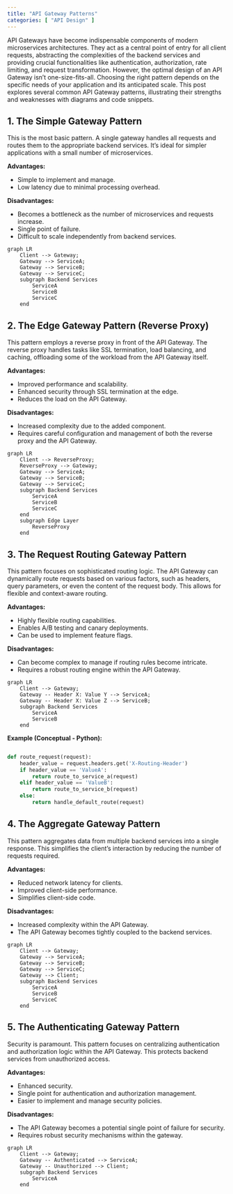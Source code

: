 ```yaml
---
title: "API Gateway Patterns"
categories: [ "API Design" ]
---
```



API Gateways have become indispensable components of modern microservices architectures. They act as a central point of entry for all client requests, abstracting the complexities of the backend services and providing crucial functionalities like authentication, authorization, rate limiting, and request transformation.  However, the optimal design of an API Gateway isn't one-size-fits-all.  Choosing the right pattern depends on the specific needs of your application and its anticipated scale. This post explores several common API Gateway patterns, illustrating their strengths and weaknesses with diagrams and code snippets.


## 1. The Simple Gateway Pattern

This is the most basic pattern.  A single gateway handles all requests and routes them to the appropriate backend services.  It's ideal for simpler applications with a small number of microservices.

**Advantages:**

* Simple to implement and manage.
* Low latency due to minimal processing overhead.

**Disadvantages:**

* Becomes a bottleneck as the number of microservices and requests increase.
* Single point of failure.
* Difficult to scale independently from backend services.


```mermaid
graph LR
    Client --> Gateway;
    Gateway --> ServiceA;
    Gateway --> ServiceB;
    Gateway --> ServiceC;
    subgraph Backend Services
        ServiceA
        ServiceB
        ServiceC
    end
```


## 2. The Edge Gateway Pattern (Reverse Proxy)

This pattern employs a reverse proxy in front of the API Gateway.  The reverse proxy handles tasks like SSL termination, load balancing, and caching, offloading some of the workload from the API Gateway itself.

**Advantages:**

* Improved performance and scalability.
* Enhanced security through SSL termination at the edge.
* Reduces the load on the API Gateway.


**Disadvantages:**

* Increased complexity due to the added component.
* Requires careful configuration and management of both the reverse proxy and the API Gateway.


```mermaid
graph LR
    Client --> ReverseProxy;
    ReverseProxy --> Gateway;
    Gateway --> ServiceA;
    Gateway --> ServiceB;
    Gateway --> ServiceC;
    subgraph Backend Services
        ServiceA
        ServiceB
        ServiceC
    end
    subgraph Edge Layer
        ReverseProxy
    end
```


## 3. The Request Routing Gateway Pattern

This pattern focuses on sophisticated routing logic.  The API Gateway can dynamically route requests based on various factors, such as headers, query parameters, or even the content of the request body.  This allows for flexible and context-aware routing.

**Advantages:**

* Highly flexible routing capabilities.
* Enables A/B testing and canary deployments.
* Can be used to implement feature flags.


**Disadvantages:**

* Can become complex to manage if routing rules become intricate.
* Requires a robust routing engine within the API Gateway.


```mermaid
graph LR
    Client --> Gateway;
    Gateway -- Header X: Value Y --> ServiceA;
    Gateway -- Header X: Value Z --> ServiceB;
    subgraph Backend Services
        ServiceA
        ServiceB
    end

```

**Example (Conceptual - Python):**

```python

def route_request(request):
    header_value = request.headers.get('X-Routing-Header')
    if header_value == 'ValueA':
        return route_to_service_a(request)
    elif header_value == 'ValueB':
        return route_to_service_b(request)
    else:
        return handle_default_route(request)


```

## 4. The Aggregate Gateway Pattern

This pattern aggregates data from multiple backend services into a single response.  This simplifies the client's interaction by reducing the number of requests required.

**Advantages:**

* Reduced network latency for clients.
* Improved client-side performance.
* Simplifies client-side code.


**Disadvantages:**

* Increased complexity within the API Gateway.
* The API Gateway becomes tightly coupled to the backend services.


```mermaid
graph LR
    Client --> Gateway;
    Gateway --> ServiceA;
    Gateway --> ServiceB;
    Gateway --> ServiceC;
    Gateway --> Client;
    subgraph Backend Services
        ServiceA
        ServiceB
        ServiceC
    end
```


## 5. The Authenticating Gateway Pattern

Security is paramount.  This pattern focuses on centralizing authentication and authorization logic within the API Gateway.  This protects backend services from unauthorized access.

**Advantages:**

* Enhanced security.
* Single point for authentication and authorization management.
* Easier to implement and manage security policies.


**Disadvantages:**

* The API Gateway becomes a potential single point of failure for security.
* Requires robust security mechanisms within the gateway.


```mermaid
graph LR
    Client --> Gateway;
    Gateway -- Authenticated --> ServiceA;
    Gateway -- Unauthorized --> Client;
    subgraph Backend Services
        ServiceA
    end
```




